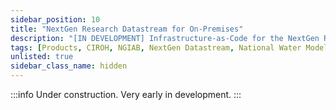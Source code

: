 ```yaml
---
sidebar_position: 10
title: "NextGen Research Datastream for On-Premises"
description: "[IN DEVELOPMENT] Infrastructure-as-Code for the NextGen Research Datastream, ready to be deployed anywhere via OpenStack."
tags: [Products, CIROH, NGIAB, NextGen Datastream, National Water Model]
unlisted: true
sidebar_class_name: hidden
---
```

<!-- TODO: Should be given the second-highest sidebar position once the documentation stabilizes. -->


:::info
Under construction. Very early in development.
:::


<GitHubReadme username="CIROH-UA" repo="nrds-onprem" readmeFileName="README.md" trimTitle="true"/>
